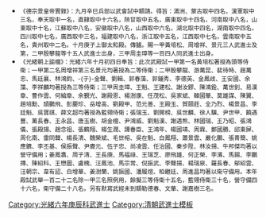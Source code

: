 {{Navbox
|name = 光緒六年庚辰科武殿試金榜
|title = 光緒六年（[[1880年]]）庚辰科武殿試金榜
|titlestyle = background-color:#FFD700;
|image =
|style = width:100%;text-align:center;
|groupstyle = text-align:center; background-color:#FFD700;
|liststyle = text-align:center;
|state = {{{state<includeonly>|collapsed</includeonly>}}}
|group1 = 第一甲<br>賜武進士及第<br>共3名
|list1 = '''[[黃培松]]''' - '''[[周增祥]]''' - '''[[景元 (光緒武進士)|景　元]]'''

|group2 = 第二甲<br>賜武進士出身<br>共15名
|list2 = [[殷攀龍]] - [[游萬昆]] - [[裴待時]] - [[趙萬忠]] - [[馬廷襄]] - [[林鴻鈞]] - [[于金聲|-{于}-金聲]] - [[劉輯 (光緒武進士)|劉　輯]] - [[郭春藻]] - [[郭鍾秀]]<br>[[李德英]] - [[金鳳歧]] - [[王安國]] - [[余藻|余　藻]] - [[李祥麟 (光緒武進士)|李祥麟]]<span style="color: #FFFFFF;"> - －－－ - －－－ - －－－ - －－－ - －－－</span>

|group3 = 第三甲<br>賜同武進士出身<br>共104名
|list3 = [[周圭璋]] - [[王魁|王　魁]] - [[王建松]] - [[謝汝鏐]] - [[陳鴻銓]] - [[萬世釗]] - [[易漢章]] - [[曹作雲]] - [[何綸章]] - [[余覲光]]<br>[[謝殿恩]] - [[楊澍康]] - [[任茂松]] - [[吳家斌]] - [[韓國華]] - [[莫雄謀]] - [[陳翼|陳　翼]] - [[趙培勳]] - [[頡鵬飛]] - [[彭慶珍]]<br>[[岳增高]] - [[劉殿甲]] - [[范元善]] - [[王殿玉]] - [[賀頤莊]] - [[全乃烈]] - [[楊景昌]] - [[李廷魁]] - [[吳寶祺]] - [[薛文超]]<br>[[張瑞玉]] - [[劉開榜]] - [[吳世麟]] - [[徐人驥]] - [[尹世甲]] - [[饒遇豐]] - [[萬長春]] - [[王永昌]] - [[唐玉樹]] - [[胡金檀]]<br>[[尹鴻威]] - [[劉魁漢]] - [[謝遇熊]] - [[林國瑞]] - [[王乃昭]] - [[張鴻儀]] - [[張殿揚]] - [[趙念祖]] - [[張鶴翔]] - [[楊生潤]]<br>[[譚春臣]] - [[王鴻年]] - [[楊國靖]] - [[周霖|周　霖]] - [[鄭國勝]] - [[邱東屏]] - [[周化南]] - [[雷同聲]] - [[楊長清]] - [[魏榮斌]]<br>[[毛世榕]] - [[吳在魁]] - [[白鳳翔]] - [[蕭景雲]] - [[嚴化鵬]] - [[張青簡]] - [[姚應鑣]] - [[李丕基]] - [[侯振聲]] - [[尹賡元]]<br>[[伍子忠]] - [[尚凌雲]] - [[任治國]] - [[秦步陞]] - [[林汝揚]] - [[牛邦傑]] - [[姜鳳翥]] - [[周子清]] - [[王長庚 (光緒武進士)|王長庚]] - [[馬福祿]]<br>[[王瑞芝 (光緒武進士)|王瑞芝]] - [[廖飛雄]] - [[何正榮]] - [[李濱 (光緒武進士)|李　濱]] - [[馬錫 (光緒武進士)|馬　錫]] - [[李鵬摶]] - [[陳紹科]] - [[王懋圖]] - [[盧槐|盧　槐]] - [[汪鳳池]]<br>[[馬宗常]] - [[倪振武]] - [[李聲揚]] - [[楊瑞泉]] - [[羅長春]] - [[鄔紹雲]] - [[汪朝宗]] - [[韋有詔]] - [[白增華]] - [[姜澍蘭]]<br>[[姚振國]] - [[潘履煊]] - [[柏繼廷]] - [[周進昌]]<span style="color: #FFFFFF;"> - －－－ - －－－ - －－－ - －－－ - －－－ - －－－</span>

|belowstyle = text-align: center; background-color:#FFD700;
|below='''前一科：[[Template:光緒三年丁丑科武殿試金榜|光緒三年丁丑科]]　'''·'''　後一科：[[Template:光緒九年癸未科武殿試金榜|光緒九年癸未科]]'''<br>'''同科進士：[[Template:光緒六年庚辰科殿試金榜|光緒六年庚辰文科]]、[[Template:光緒六年庚辰科繙譯進士金榜|光緒六年庚辰繙譯科]]'''}}
[[Category:光緒六年庚辰科武進士]]
<noinclude>
[[Category:光緒六年庚辰科武進士| ]]
[[Category:清朝武進士模板]]
*<small>《德宗景皇帝實錄》：九月辛巳兵部以武會試中額請。得旨：滿洲、蒙古取中四名，漢軍取中三名，奉天取中一名，直隸取中十六名，陝甘取中五名，廣東取中十四名，河南取中八名，山東取中十名，江蘇取中八名，安徽取中八名，山西取中六名，湖北取中四名，湖南取中四名，四川取中七名，廣西取中三名，福建取中八名，浙江取中五名，江西取中七名，雲南取中五名，貴州取中二名。十月庚子上御太和殿。傳臚。賜一甲黃培松、周增祥、景元三人武進士及第，二甲殷攀龍等十五人武進士出身，三甲周圭璋等一百四人同武進士出身。<br />
*《光緒朝上諭檔》：光緒六年十月初四日奉旨：此次武殿試一甲第一名黃培松著授為頭等侍衛；一甲第二名周增祥第三名景元均著授為二等侍衛；二甲殷攀龍、游萬昆、裴待時、趙萬忠、馬廷襄、林鴻鈞、-{于}-金聲、劉輯、郭春藻、郭鍾秀、李德英、金鳳歧、王安國、余藻、李祥麟均著授為三等侍衛；三甲周圭璋、王魁、王建松、謝汝鏐、陳鴻銓、萬世釗、易漢章、曹作雲、何綸章、余覲光、謝殿恩、楊澍康、任茂松、吳家斌、韓國華、莫雄謀、陳翼、趙培勳、頡鵬飛、彭慶珍、岳增高、劉殿甲、范元善、王殿玉、賀頤莊、全乃烈、楊景昌、李廷魁、吳寶祺、薛文超均著授為藍翎侍衛；張瑞玉、劉開榜、吳世麟、徐人驥、尹世甲、饒遇豐、萬長春、王永昌、唐玉樹、胡金檀、尹鴻威、劉魁漢、謝遇熊、林國瑞、王乃昭、張鴻儀、張殿揚、趙念祖、張鶴翔、楊生潤、譚春臣、王鴻年、楊國靖、周霖、鄭國勝、邱東屏、周化南、雷同聲、楊長清、魏榮斌、毛世榕、吳在魁、白鳳翔、蕭景雲、嚴化鵬、張青簡、姚應鑣、李丕基、侯振聲、尹賡元、伍子忠、尚凌雲、任治國、秦步陞、林汝揚、牛邦傑均著以營守備用；姜鳳翥、周子清、王長庚、馬福祿、王瑞芝、廖飛雄、何正榮、李濱、馬錫、李鵬摶、陳紹科、王懋圖、盧槐、汪鳳池、馬宗常、倪振武、李聲揚、楊瑞泉、羅長春、鄔紹雲、汪朝宗、韋有詔、白增華、姜澍蘭、姚振國、潘履煊、柏繼廷、周進昌均著以衛守備用。本年殿試武舉一百二十二名除一甲三名照例用，餘擬三等侍衛十五名，藍翎侍衛三十名，營守備四十六名，衛守備二十八名。另有默寫武經未到額勒德春、文華、謝嘉樹三名。</small>
</noinclude>